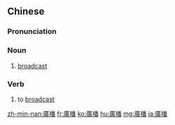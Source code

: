 {{also|广播}}
==Chinese==
{{zh-forms|s=广播}}

===Pronunciation===
{{zh-pron
|m=guǎng播
|c=gwong2 bo3
|mn=kóng-pò͘
|cat=n,v
}}

===Noun===
{{zh-noun}}

# [[broadcast]]

===Verb===
{{zh-verb}}

# to [[broadcast]]

[[zh-min-nan:廣播]]
[[fr:廣播]]
[[ko:廣播]]
[[hu:廣播]]
[[mg:廣播]]
[[ja:廣播]]